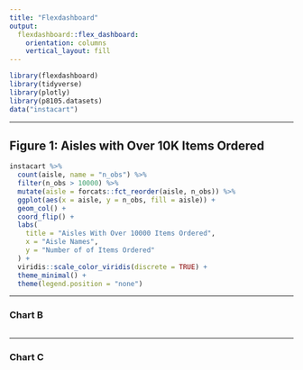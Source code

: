 ```yaml
---
title: "Flexdashboard"
output: 
  flexdashboard::flex_dashboard:
    orientation: columns
    vertical_layout: fill
---
```


```r
library(flexdashboard)
library(tidyverse)
library(plotly)
library(p8105.datasets)
data("instacart")
```

-----------------------------------------------------------------------

## Figure 1: Aisles with Over 10K Items Ordered {data-width=650}

```r
instacart %>%
  count(aisle, name = "n_obs") %>%
  filter(n_obs > 10000) %>%
  mutate(aisle = forcats::fct_reorder(aisle, n_obs)) %>%
  ggplot(aes(x = aisle, y = n_obs, fill = aisle)) +
  geom_col() +
  coord_flip() +
  labs(
    title = "Aisles With Over 10000 Items Ordered",
    x = "Aisle Names",
    y = "Number of of Items Ordered"
  ) +
  viridis::scale_color_viridis(discrete = TRUE) +
  theme_minimal() +
  theme(legend.position = "none")
```

-----------------------------------------------------------------------

### Chart B

```r

```

-----------------------------------------------------------------------

### Chart C

```r

```